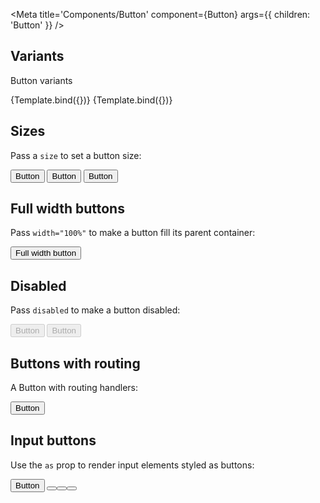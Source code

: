 
<Meta title='Components/Button' component={Button} args={{ children: 'Button' }} />


## Variants

Button variants

<Canvas>
  <Story
    name='PrimaryVariant'
    args={{
      variant: 'primary',
    }}
  >
    {Template.bind({})}
  </Story>
  <Story
    name='SecondaryVariant'
    args={{
      variant: 'secondary',
    }}
  >
    {Template.bind({})}
  </Story>
</Canvas>

## Sizes

Pass a `size` to set a button size:

<div className='d-flex'>
  <div className='btn-container-x'>
    <Button size='sm'>Button</Button>
    <Button>Button</Button>
    <Button size='lg'>Button</Button>
  </div>
</div>

## Full width buttons

Pass `width="100%"` to make a button fill its parent container:

<Button width='100%'>Full width button</Button>

## Disabled

Pass `disabled` to make a button disabled:

<div className='btn-container-x'>
  <Button variant='primary' disabled>
    Button
  </Button>
  <Button variant='secondary' disabled>
    Button
  </Button>
</div>

## Buttons with routing

A Button with routing handlers:

<Button href='#test'>Button</Button>

## Input buttons

Use the `as` prop to render input elements styled as buttons:

<div className='d-flex justify-content-center btn-container-x'>
  <Button>Button</Button>
  <Button as='input' value='Input' />
  <Button as='input' type='submit' value='Submit' />
  <Button as='input' type='reset' value='Reset' />
</div>

<ArgsTable of={Button} />
